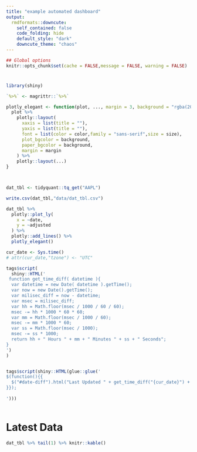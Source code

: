 ```yaml
---
title: "example automated dashboard"
output:
  rmdformats::downcute:
    self_contained: false
    code_folding: hide
    default_style: "dark"
    downcute_theme: "chaos"
---
```



```r
## Global options
knitr::opts_chunk$set(cache = FALSE,message = FALSE, warning = FALSE)
```

<h1 id="date-diff"></h1>


```r
library(shiny)

`%>%` <- magrittr::`%>%`

plotly_elegant <- function(plot, ..., margin = 3, background = "rgba(20,20,21,1)", color = "#ffffff",size = 16) {
  plot %>%
    plotly::layout(
      xaxis = list(title = ""),
      yaxis = list(title = ""),
      font = list(color = color,family = "sans-serif",size = size),
      plot_bgcolor = background,
      paper_bgcolor = background,
      margin = margin
    ) %>%
    plotly::layout(...)
}



dat_tbl <- tidyquant::tq_get("AAPL") 

write.csv(dat_tbl,"data/dat_tbl.csv")

dat_tbl %>% 
  plotly::plot_ly(
    x = ~date,
    y = ~adjusted
  ) %>% 
  plotly::add_lines() %>% 
  plotly_elegant()


```


```r

cur_date <- Sys.time()
# attr(cur_date,"tzone") <- "UTC"

tags$script(
  shiny::HTML('
 function get_time_diff( datetime ){
  var datetime = new Date( datetime ).getTime();
  var now = new Date().getTime();
  var milisec_diff = now - datetime;
  var msec = milisec_diff;
  var hh = Math.floor(msec / 1000 / 60 / 60);
  msec -= hh * 1000 * 60 * 60;
  var mm = Math.floor(msec / 1000 / 60);
  msec -= mm * 1000 * 60;
  var ss = Math.floor(msec / 1000);
  msec -= ss * 1000;
  return hh + " Hours " + mm + " Minutes " + ss + " Seconds";
}
')
)


tags$script(shiny::HTML(glue::glue('
$(function(){{
  $("#date-diff").html("Last Updated " + get_time_diff("{cur_date}") + " ago");    
}});
  
')))



```

# Latest Data

```r

dat_tbl %>% tail(1) %>% knitr::kable()

```

